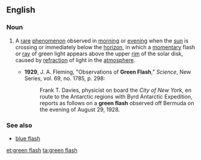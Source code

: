 ==English==
{{wikipedia}}

===Noun===
{{en-noun|head=[[green]] [[flash]]|es}}

# {{context|meteorology|astronomy}} A [[rare]] [[phenomenon]] observed in [[morning]] or [[evening]] when the [[sun]] is crossing or immediately below the [[horizon]], in which a [[momentary]] flash or [[ray]] of green light appears above the upper [[rim]] of the solar disk, caused by [[refraction]] of light in the [[atmosphere]].
#* '''1929''', J. A. Fleming, "Observations of '''Green Flash'''," ''Science'', New Series, vol. 69, no. 1785, p. 298:
#*: Frank T. Davies, physicist on board the ''City of New York'', en route to the Antarctic regions with Byrd Antarctic Expedition, reports as follows on a '''green flash''' observed off Bermuda on the evening of August 29, 1928.

===See also===
*[[blue flash]]

[[et:green flash]]
[[ta:green flash]]